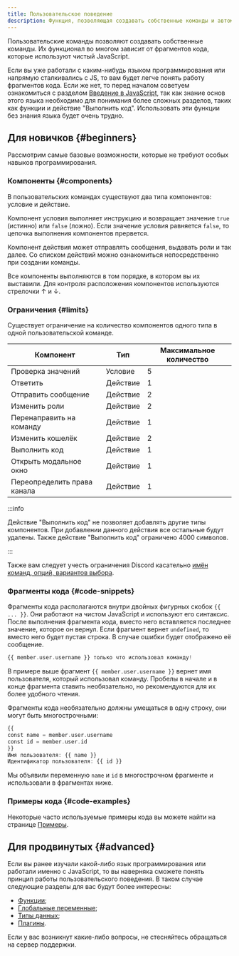 ```yaml
---
title: Пользовательское поведение
description: Функция, позволяющая создавать собственные команды и автоматизации с помощью языка JavaScript
---
```


Пользовательские команды позволяют создавать собственные команды. Их функционал во многом зависит от фрагментов кода, которые используют чистый JavaScript.

Если вы уже работали с каким-нибудь языком программирования или напрямую сталкивались с JS, то вам будет легче понять работу фрагментов кода. Если же нет, то перед началом советуем ознакомиться с разделом [Введение в JavaScript](./introduction-to-javascript.mdx), так как знание основ этого языка необходимо для понимания более сложных разделов, таких как функции и действие "Выполнить код". Использовать эти функции без знания языка будет очень трудно.

## Для новичков \{#beginners}

Рассмотрим самые базовые возможности, которые не требуют особых навыков программирования.

### Компоненты \{#components}

В пользовательских командах существуют два типа компонентов: условие и действие.

Компонент условия выполняет инструкцию и возвращает значение `true` (истинно) или `false` (ложно). Если значение условия равняется `false`, то цепочка выполнения компонентов прервется.

Компонент действия может отправлять сообщения, выдавать роли и так далее. Со списком действий можно ознакомиться непосредственно при создании команды.

Все компоненты выполняются в том порядке, в котором вы их выставили. Для контроля расположения компонентов используются стрелочки ↑ и ↓.

### Ограничения \{#limits}

Существует ограничение на количество компонентов одного типа в одной пользовательской команде.

| Компонент                   | Тип      | Максимальное количество |
| --------------------------- | -------- | ----------------------- |
| Проверка значений           | Условие  | 5                       |
| Ответить                    | Действие | 1                       |
| Отправить сообщение         | Действие | 2                       |
| Изменить роли               | Действие | 2                       |
| Перенаправить на команду    | Действие | 1                       |
| Изменить кошелёк            | Действие | 2                       |
| Выполнить код               | Действие | 1                       |
| Открыть модальное окно      | Действие | 1                       |
| Переопределить права канала | Действие | 1                       |

:::info

Действие "Выполнить код" не позволяет добавлять другие типы компонентов. При добавлении данного действия все остальные будут удалены. Также действие "Выполнить код" ограничено 4000 символов.

:::

Также вам следует учесть ограничения Discord касательно [имён команд, опций, вариантов выбора](https://discord.com/developers/docs/interactions/application-commands#application-command-object-application-command-naming).

### Фрагменты кода \{#code-snippets}

Фрагменты кода располагаются внутри двойных фигурных скобок `{{ ... }}`. Они работают на чистом JavaScript и используют его синтаксис. После выполнения фрагмента кода, вместо него вставляется последнее значение, которое он вернул. Если фрагмент вернет `undefined`, то вместо него будет пустая строка. В случае ошибки будет отображено её сообщение.

```ada
{{ member.user.username }} только что использовал команду!
```

В примере выше фрагмент `{{ member.user.username }}` вернет имя пользователя, который использовал команду. Пробелы в начале и в конце фрагмента ставить необязательно, но рекомендуются для их более удобного чтения.

Фрагменты кода необязательно должны умещаться в одну строку, они могут быть многострочными:

```ada
{{
const name = member.user.username
const id = member.user.id
}}
Имя пользователя: {{ name }}
Идентификатор пользователя: {{ id }}
```

Мы объявили переменную `name` и `id` в многострочном фрагменте и использовали в фрагментах ниже.

### Примеры кода \{#code-examples}

Некоторые часто используемые примеры кода вы можете найти на странице [Примеры](./examples.mdx).

## Для продвинутых \{#advanced}

Если вы ранее изучали какой-либо язык программирования или работали именно с JavaScript, то вы наверняка сможете понять принцип работы пользовательского поведения. В таком случае следующие разделы для вас будут более интересны:

- [Функции](./functions.mdx);
- [Глобальные переменные](./global-variables.mdx);
- [Типы данных](./data-types/README.mdx);
- [Плагины](./plugins.mdx).

Если у вас возникнут какие-либо вопросы, не стесняйтесь обращаться на сервер поддержки.
